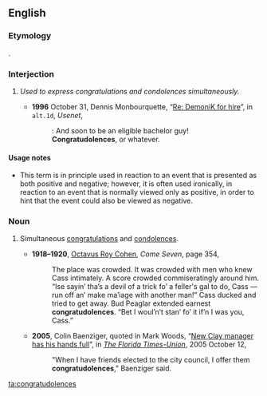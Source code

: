 ==English==

===Etymology===
{{blend|congratulations|condolences}}.

===Interjection===
{{en-interj}}

# {{context|humorous|lang=en}} ''Used to express congratulations and condolences simultaneously.''
#* '''1996''' October 31, Dennis Monbourquette, “[http://groups.google.com/group/alt.1d/msg/381e3181c8484213 Re: DemoniK for hire]”, in <tt>alt.1d</tt>, ''Usenet'',
#*: &#x3A; And soon to be an eligible bachelor guy!
#*: '''Congratudolences''', or whatever.

====Usage notes====
* This term is in principle used in reaction to an event that is presented as both positive and negative; however, it is often used ironically, in reaction to an event that is normally viewed only as positive, in order to hint that the event could also be viewed as negative.

===Noun===
{{en-plural noun}}

# {{context|humorous|lang=en}} Simultaneous [[congratulations]] and [[condolences]].
#* '''1918–1920''', [[w:Octavus Roy Cohen|Octavus Roy Cohen]], ''Come Seven'', page 354,
#*: The place was crowded. It was crowded with men who knew Cass intimately. A score crowded commiseratingly around him. “Ise sayin’ tha’s a devil of a trick fo’ a feller's gal to do, Cass — run off an’ make ma’iage with another man!” Cass ducked and tried to get away. Bud Peaglar extended earnest '''congratudolences'''. “Bet I woul’n’t stan’ fo’ it if’n I was you, Cass.”
#* '''2005''', Colin Baenziger, quoted in Mark Woods, “[http://www.jacksonville.com/tu-online/stories/101205/woo_20007250.shtml New Clay manager has his hands full]”, in ''[[w:The Florida Times-Union|The Florida Times-Union]]'', 2005 October 12,
#*: "When I have friends elected to the city council, I offer them '''congratudolences'''," Baenziger said.

[[ta:congratudolences]]